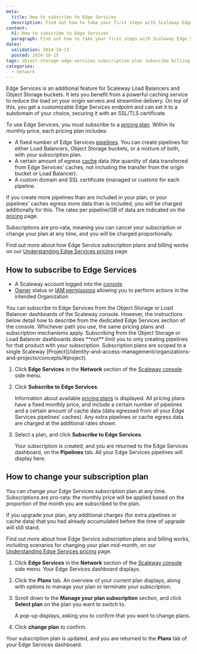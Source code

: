 ```yaml
---
meta:
  title: How to subscribe to Edge Services
  description: Find out how to take your first steps with Scaleway Edge Services by subscribing to a pricing plan. Learn how to choose the best plan for your needs and change your plan at the click of a button.
content:
  h1: How to subscribe to Edge Services
  paragraph: Find out how to take your first steps with Scaleway Edge Services by subscribing to a pricing plan. Learn how to choose the best plan for your needs and change your plan at the click of a button.
dates:
  validation: 2024-10-15
  posted: 2024-10-15
tags: object-storage edge-services subscription-plan subscribe billing pricing
categories:
  - network
---
```


Edge Services is an additional feature for Scaleway Load Balancers and Object Storage buckets. It lets you benefit from a powerful caching service to reduce the load on your origin servers and streamline delivery. On top of this, you get a customizable Edge Services endpoint and can set it to a subdomain of your choice, securing it with an SSL/TLS certificate.

To use Edge Services, you must subscribe to a [pricing plan](https://www.scaleway.com/en/pricing/network/#edge-services). Within its monthly price, each pricing plan includes:

- A fixed number of Edge Services [pipelines](/network/edge-services/concepts/#pipeline). You can create pipelines for either Load Balancers, Object Storage buckets, or a mixture of both, with your subscription plan.
- A certain amount of egress [cache](/network/edge-services/concepts/#cache) data (the quantity of data transferred from Edge Services' caches, not including the transfer from the origin bucket or Load Balancer).
- A custom domain and SSL certificate (managed or custom) for each pipeline.

If you create more pipelines than are included in your plan, or your pipelines' caches egress more data than is included, you will be charged additionally for this. The rates per pipeline/GB of data are indicated on the [pricing](https://www.scaleway.com/en/pricing/network/#edge-services) page.

Subscriptions are pro-rata, meaning you can cancel your subscription or change your plan at any time, and you will be charged proportionally.

Find out more about how Edge Service subscription plans and billing works on our [Understanding Edge Services pricing](/network/edge-services/reference-content/understanding-pricing/) page.

## How to subscribe to Edge Services

<Macro id="requirements" />

- A Scaleway account logged into the [console](https://console.scaleway.com)
- [Owner](/identity-and-access-management/iam/concepts/#owner) status or [IAM permissions](/identity-and-access-management/iam/concepts/#permission) allowing you to perform actions in the intended Organization

<Message type="tip">
You can subscribe to Edge Services from the Object Storage or Load Balancer dashboards of the Scaleway console. However, the instructions below detail how to describe from the dedicated Edge Services section of the console. Whichever path you use, the same pricing plans and subscription mechanisms apply. Subscribing from the Object Storage or Load Balancer dashboards does **not** limit you to only creating pipelines for that product with your subscription. Subscription plans are scoped to a single Scaleway [Project](/identity-and-access-management/organizations-and-projects/concepts/#project).
</Message>

1. Click **Edge Services** in the **Network** section of the [Scaleway console](https://console.scaleway.com/) side menu.

2. Click **Subscribe to Edge Services**.

    Information about available [pricing plans](https://www.scaleway.com/en/pricing/network/#edge-services) is displayed. All pricing plans have a fixed monthly price, and include a certain number of pipelines and a certain amount of cache data (data egressed from all your Edge Services pipelines' caches). Any extra pipelines or cache egress data are charged at the additional rates shown.

3. Select a plan, and click **Subscribe to Edge Services**.

    Your subscription is created, and you are returned to the Edge Services dashboard, on the **Pipelines** tab. All your Edge Services pipelines will display here.

## How to change your subscription plan

You can change your Edge Services subscription plan at any time. Subscriptions are pro-rata: the monthly price will be applied based on the proportion of the month you are subscribed to the plan. 

If you upgrade your plan, any additional charges (for extra pipelines or cache data) that you had already accumulated before the time of upgrade will still stand.

Find out more about how Edge Service subscription plans and billing works, including scenarios for changing your plan mid-month, on our [Understanding Edge Services pricing](/network/edge-services/reference-content/understanding-pricing/) page.

1. Click **Edge Services** in the **Network** section of the [Scaleway console](https://console.scaleway.com/) side menu. Your Edge Services dashboard displays.

2. Click the **Plans** tab. An overview of your current plan displays, along with options to manage your plan or terminate your subscription.

3. Scroll down to the **Manage your plan subscription** section, and click **Select plan** on the plan you want to switch to.

    A pop-up displays, asking you to confirm that you want to change plans.

4. Click **change plan** to confirm.

Your subscription plan is updated, and you are returned to the **Plans** tab of your Edge Services dashboard.